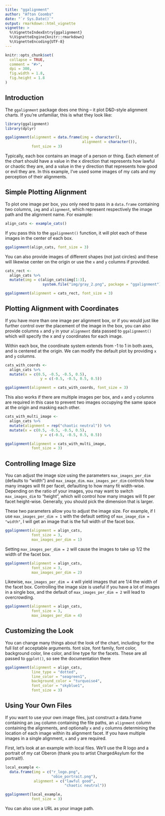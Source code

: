 ```yaml
---
title: "ggalignment"
author: "Afton Coombs"
date: "`r Sys.Date()`"
output: rmarkdown::html_vignette
vignette: >
  %\VignetteIndexEntry{ggalignment}
  %\VignetteEngine{knitr::rmarkdown}
  %\VignetteEncoding{UTF-8}
---
```


```r

knitr::opts_chunk$set(
  collapse = TRUE,
  comment = "#>",
  dpi = 300,
  fig.width = 1.8,
  fig.height = 1.8
)
```

## Introduction
The `ggalignment` package does one thing -- it plot D&D-style alignment charts. If you're unfamiliar, this is what they look like:

```r
library(ggalignment)
library(dplyr)

ggalignment(alignment = data.frame(img = character(),
                                   alignment = character()),
            font_size = 3)
```

Typically, each box contains an image of a person or thing. Each element of the chart should have a value in the x direction that represents how lawful or chaotic they are, and a value in the y direction that represents how good or evil they are. In this example, I've used some images of my cats and my perception of their alignments.

## Simple Plotting Alignment
To plot one image per box, you only need to pass in a `data.frame` containing two columns, `img` and `alignment`, which represent respectively the image path and the alignment name. For example:

```r
align_cats <- example_cats()
```
If you pass this to the `ggalignment()` function, it will plot each of these images in the center of each box.

```r
ggalignment(align_cats, font_size = 3)
```

You can also provide images of different shapes (not just circles) and these will likewise center on the origin or use the `x` and `y` columns if provided.

```r
cats_rect <-
  align_cats %>%
  mutate(img = c(align_cats$img[1:3],
                 system.file("img/gray_2.png", package = "ggalignment")))

ggalignment(alignment = cats_rect, font_size = 3)
```

## Plotting Alignment with Coordinates
If you have more than one image per alignment box, or if you would just like further control over the placement of the image in the box, you can also provide columns `x` and `y` in your `alignment` data passed to `ggalignment()` which will specify the x and y coordinates for each image.

Within each box, the coordinate system extends from -1 to 1 in both axes, and is centered at the origin. We can modify the default plot by providing `x` and `y` columns.

```r
cats_with_coords <-
  align_cats %>%
  mutate(x = c(0.5, -0.5, -0.5, 0.5),
                y = c(-0.5, -0.5, 0.5, 0.5))

ggalignment(alignment = cats_with_coords, font_size = 3)
```

This also works if there are multiple images per box, and `x` and `y` columns are required in this case to prevent two images occupying the same space at the origin and masking each other.

```r
cats_with_multi_image <-
  align_cats %>%
  mutate(alignment = rep("chaotic neutral")) %>%
  mutate(x = c(0.5, -0.5, -0.5, 0.5),
                y = c(-0.5, -0.5, 0.5, 0.5))

ggalignment(alignment = cats_with_multi_image,
            font_size = 3)
```


## Controlling Image Size
You can adjust the image size using the parameters 
`max_images_per_dim` (defaults to "width") and `max_image_dim`. 
`max_images_per_dim` controls how many images will fit per facet,
defaulting to how many fit width-wise. Depending on the ratio
of your images, you may want to switch `max_images_dim` to "height",
which will control how many images will fit per facet height-wise. 
Generally, you should pick the dimension that is larger.

These two parameters allow you to adjust the image size. For example, if I use `max_images_per_dim = 1` with the default setting
of `max_image_dim = "width"`, I will get an image that is the full width of the facet box. 


```r
ggalignment(alignment = align_cats, 
            font_size = 3,
            max_images_per_dim = 1)
```

Setting `max_images_per_dim = 2` will cause the images to take up 1/2 the width of the facet box.
```r
ggalignment(alignment = align_cats, 
            font_size = 3,
            max_images_per_dim = 2)
```

Likewise, `max_images_per_dim = 4` will yield images that are 1/4 the width of the facet box. Controlling the image size is useful if you have a lot of images in a single box, and the default of `max_images_per_dim = 2` will lead to overcrowding.
```r
ggalignment(alignment = align_cats, 
            font_size = 3,
            max_images_per_dim = 4)
```

## Customizing the Look
You can change many things about the look of the chart, including 
for the full list of acceptable arguments.
font size, font family, font color, background color, line color, and line type for the facets. These are all passed to `ggplot()`, so see the documentation there

```r
ggalignment(alignment = align_cats,
            line_type = "dotted",
            line_color = "seagreen1",
            background_color = "turquoise4",
            font_color = "skyblue1",
            font_size = 3)
```

## Using Your Own Files
If you want to use your own image files, just construct a data.frame containing an `img` column containing the file paths, an `alignment` column containing the alignments, and optionally `x` and `y` columns determining the location of each image within its alignment facet. If you have multiple images in a single alignment, `x` and `y` are required.

First, let's look at an example with local files. We'll use the R logo and a portrait of my cat Oberon (thank you to artist ChargedAsylum for the portrait!).
```r
local_example <-
  data.frame(img = c("r_logo.png",
                     "obie_portrait.png"),
             alignment = c("lawful good",
                           "chaotic neutral"))

ggalignment(local_example,
            font_size = 3)
```

You can also use a URL as your image path.
